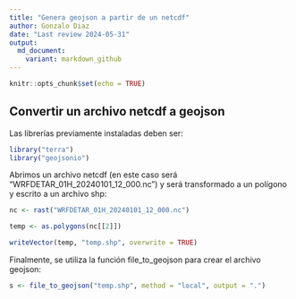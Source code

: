 ```yaml
---
title: "Genera geojson a partir de un netcdf"
author: Gonzalo Diaz
date: "Last review 2024-05-31"
output:
  md_document:
    variant: markdown_github
---
```


```r
knitr::opts_chunk$set(echo = TRUE)

```

## Convertir un archivo netcdf a geojson

Las librerías previamente instaladas deben ser:
```r
library("terra")
library("geojsonio")
```

Abrimos un archivo netcdf (en este caso será "WRFDETAR_01H_20240101_12_000.nc") y será transformado a un polígono y escrito a un archivo shp:
```r
nc <- rast("WRFDETAR_01H_20240101_12_000.nc")

temp <- as.polygons(nc[[2]])

writeVector(temp, "temp.shp", overwrite = TRUE)
```

Finalmente, se utiliza la función file_to_geojson para crear el archivo geojson:
```r
s <- file_to_geojson("temp.shp", method = "local", output = ".")
```

